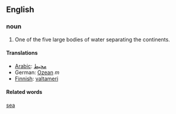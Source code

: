 ==English==
===noun===
# One of the five large bodies of water separating the continents.
====Translations====
*[[Arabic]]: [[محيط]] 
*German: [[Ozean]] ''m''
*[[Finnish]]: [[valtameri]]

====Related words====
[[sea]]